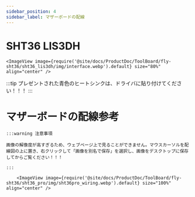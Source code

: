 ```yaml
---
sidebar_position: 4
sidebar_label: マザーボードの配線
---
```




# SHT36 LIS3DH


    <ImageView image={require('@site/docs/ProductDoc/ToolBoard/fly-sht36/sht36_lis3dh/img/interface.webp').default} size="80%" align="center" />


:::tip
プレゼントされた青色のヒートシンクは、ドライバに貼り付けてください！！！
:::



# マザーボードの配線参考

    :::warning 注意事項

    画像の解像度が高すぎるため、ウェブページ上で見ることができません。マウスカーソルを配線図の上に置き、右クリックして「画像を別名で保存」を選択し、画像をデスクトップに保存してからご覧ください！！！

    :::

        <ImageView image={require('@site/docs/ProductDoc/ToolBoard/fly-sht36/sht36_pro/img/sht36pro_wiring.webp').default} size="100%" align="center" />
